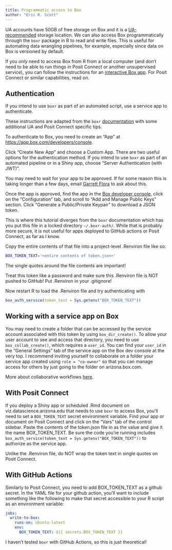 ```yaml
---
title: Programmatic access to Box
author: "Eric R. Scott"
---
```


UA accounts have 50GB of free storage on Box and it is a [UA-recommended](https://data.library.arizona.edu/data-management/best-practices/storage-back-ups-security) storage location.
We can also access Box programmatically through the `boxr` package in R to read and write files.
This is useful for automating data wrangling pipelines, for example, especially since data on Box is versioned by default.

::: callout-note
If you *only* need to access Box from R from a local computer (and don't need to be able to run things in Posit Connect or another unsupervised service), you can follow the instructions for an [interactive Box app](https://r-box.github.io/boxr/articles/boxr-app-interactive.html).
For Posit Connect or similar capabilities, read on.
:::

## Authentication

If you intend to use `boxr` as part of an automated script, use a service app to authenticate.

::: callout-note
These instructions are adapted from the `boxr` [documentation](https://r-box.github.io/boxr/articles/boxr-app-service.html) with some additional UA and Posit Connect specific tips.
:::

To authenticate to Box, you need to create an "App" at <https://app.box.com/developers/console>.

Click "Create New App" and choose a Custom App.
There are two useful options for the authentication method.
If you intend to use `boxr` as part of an automated pipeline or in a Shiny app, choose "Server Authentication (with JWT)".

You may need to wait for your app to be approved.
If for some reason this is taking longer than a few days, email [Garrett Flora](mailto:gflora@arizona.edu) to ask about this.

Once the app is approved, find the app in the [Box developer console](https://arizona.app.box.com/developers/console), click on the "Configuration" tab, and scroll to "Add and Manage Public Keys" section.
Click "Generate a Public/Private Keypair" to download a JSON token.

::: callout-important
This is where this tutorial diverges from the `boxr` documentation which has you put this file in a locked directory `~/.boxr-auth/`.
While that is probably more secure, it is not useful for apps deployed to GitHub actions or Posit Connect, as far as I know.
:::

Copy the entire contents of that file into a project-level .Renviron file like so:

``` bash
BOX_TOKEN_TEXT='<entire contents of token.json>'
```

::: callout-important
The single quotes around the file contents are important!
:::

::: callout-caution
Treat this token like a password and make sure this .Renviron file is NOT pushed to GitHub!
Put .Renviron in your .gitignore!
:::

Now restart R to load the .Renviron file and try authenticating with

``` r
box_auth_service(token_text = Sys.getenv("BOX_TOKEN_TEXT"))
```

## Working with a service app on Box

You may need to create a folder that can be accessed by the service account associated with this token by using `box_dir_create()`.
To allow your user account to see and access that directory, you need to use `box_collab_create()`, which requires a `user_id`.
You can find your `user_id` in the "General Settings" tab of the service app on the Box dev console at the very top.
I recommend inviting yourself to collaborate on a folder your service app created using `role = "co-owner"` so that you can manage access for others by just going to the folder on arizona.box.com.

More about collaborative workflows [here](https://r-box.github.io/boxr/articles/boxr-app-service.html#collaboration-workflows).

## With Posit Connect

If you deploy a Shiny app or scheduled .Rmd document on viz.datascience.arizona.edu that needs to use `boxr` to access Box, you'll need to set a `BOX_TOKEN_TEXT` secret environment variable.
Find your app or document on Posit Connect and click on the "Vars" tab of the control sidebar.
Paste the contents of the token.json file in as the value and give it the name BOX_TOKEN_TEXT.
Be sure the code you're running includes `box_auth_service(token_text = Sys.getenv("BOX_TOKEN_TEXT"))` to authorize as the service app.

::: callout-important
Unlike the .Renviron file, do NOT wrap the token text in single quotes on Posit Connect.
:::

## With GitHub Actions

Similarly to Posit Connect, you need to add BOX_TOKEN_TEXT as a github secret.
In the YAML file for your github action, you'll want to include something like the following to make that secret accessible to your R script as an environment variable:

``` yaml
jobs:
  write-to-box:
    runs-on: ubuntu-latest
    env:
      BOX_TOKEN_TEXT: ${{ secrets.BOX_TOKEN_TEXT }}
```

::: callout-note
I haven't tested `boxr` with GitHub Actions, so this is just theoretical!
:::
